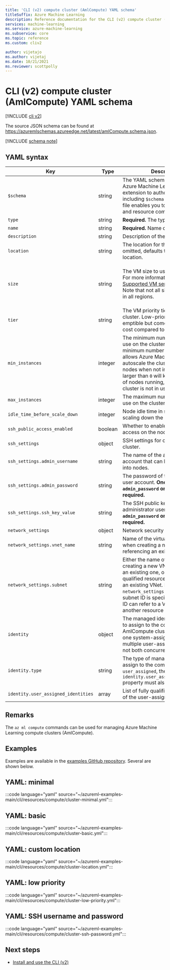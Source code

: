 ```yaml
---
title: 'CLI (v2) compute cluster (AmlCompute) YAML schema'
titleSuffix: Azure Machine Learning
description: Reference documentation for the CLI (v2) compute cluster (AmlCompute) YAML schema.
services: machine-learning
ms.service: azure-machine-learning
ms.subservice: core
ms.topic: reference
ms.custom: cliv2

author: vijetajo
ms.author: vijetaj
ms.date: 10/21/2021
ms.reviewer: scottpolly
---
```


# CLI (v2) compute cluster (AmlCompute) YAML schema

[!INCLUDE [cli v2](includes/machine-learning-cli-v2.md)]

The source JSON schema can be found at https://azuremlschemas.azureedge.net/latest/amlCompute.schema.json.



[!INCLUDE [schema note](includes/machine-learning-preview-old-json-schema-note.md)]

## YAML syntax

| Key | Type | Description | Allowed values | Default value |
| --- | ---- | ----------- | -------------- | ------- |
| `$schema` | string | The YAML schema. If you use the Azure Machine Learning VS Code extension to author the YAML file, including `$schema` at the top of your file enables you to invoke schema and resource completions. | | |
| `type` | string | **Required.** The type of compute. | `amlcompute` | |
| `name` | string | **Required.** Name of the compute. | | |
| `description` | string | Description of the compute. | | |
| `location` | string | The location for the compute. If omitted, defaults to the workspace location. | | |
| `size` | string | The VM size to use for the cluster. For more information, see [Supported VM series and sizes](concept-compute-target.md#supported-vm-series-and-sizes). Note that not all sizes are available in all regions. | For the list of supported sizes in a given region, please use `az ml compute list-sizes`.  | `Standard_DS3_v2` |
| `tier` | string | The VM priority tier to use for the cluster. Low-priority VMs are pre-emptible but come at a reduced cost compared to dedicated VMs. | `dedicated`, `low_priority` | `dedicated` |
| `min_instances` | integer | The minimum number of nodes to use on the cluster. Setting the minimum number of nodes to `0` allows Azure Machine Learning to autoscale the cluster down to zero nodes when not in use. Any value larger than `0` will keep that number of nodes running, even if the cluster is not in use. | | `0` |
| `max_instances` | integer | The maximum number of nodes to use on the cluster. | | `1` |
| `idle_time_before_scale_down` | integer | Node idle time in seconds before scaling down the cluster. | | `120` |
| `ssh_public_access_enabled` | boolean | Whether to enable public SSH access on the nodes of the cluster. | | `false` |
| `ssh_settings` | object | SSH settings for connecting to the cluster. | | |
| `ssh_settings.admin_username` | string | The name of the administrator user account that can be used to SSH into nodes. | | |
| `ssh_settings.admin_password` | string | The password of the administrator user account. **One of `admin_password` or `ssh_key_value` is required.** | | |
| `ssh_settings.ssh_key_value` | string | The SSH public key of the administrator user account. **One of `admin_password` or `ssh_key_value` is required.** | | |
| `network_settings` | object | Network security settings. | | |
| `network_settings.vnet_name` | string | Name of the virtual network (VNet) when creating a new one or referencing an existing one. | | |
| `network_settings.subnet` | string | Either the name of the subnet when creating a new VNet or referencing an existing one, or the fully qualified resource ID of a subnet in an existing VNet. Do not specify `network_settings.vnet_name` if the subnet ID is specified. The subnet ID can refer to a VNet/subnet in another resource group. | | |
| `identity` | object | The managed identity configuration to assign to the compute. AmlCompute clusters support only one system-assigned identity or multiple user-assigned identities, not both concurrently. | | |
| `identity.type` | string | The type of managed identity to assign to the compute. If the type is `user_assigned`, the `identity.user_assigned_identities` property must also be specified. | `system_assigned`, `user_assigned` | |
| `identity.user_assigned_identities` | array | List of fully qualified resource IDs of the user-assigned identities. | | |

## Remarks

The `az ml compute` commands can be used for managing Azure Machine Learning compute clusters (AmlCompute).

## Examples

Examples are available in the [examples GitHub repository](https://github.com/Azure/azureml-examples/tree/main/cli/resources/compute). Several are shown below.

## YAML: minimal

:::code language="yaml" source="~/azureml-examples-main/cli/resources/compute/cluster-minimal.yml":::

## YAML: basic

:::code language="yaml" source="~/azureml-examples-main/cli/resources/compute/cluster-basic.yml":::

## YAML: custom location

:::code language="yaml" source="~/azureml-examples-main/cli/resources/compute/cluster-location.yml":::

## YAML: low priority

:::code language="yaml" source="~/azureml-examples-main/cli/resources/compute/cluster-low-priority.yml":::

## YAML: SSH username and password

:::code language="yaml" source="~/azureml-examples-main/cli/resources/compute/cluster-ssh-password.yml":::

## Next steps

- [Install and use the CLI (v2)](how-to-configure-cli.md)
